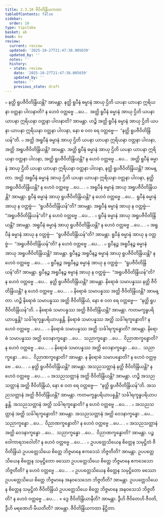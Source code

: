 ```yaml
---
title: 2.3.10 ဇီဝိတိန္ဒြိယကထာ
tableOfContents: false
sidebar:
  order: 10
type: tipitaka
basket: ab
book: kv
review:
  current: review
  updated: '2025-10-27T21:47:38.005039'
  updated_by: ''
  notes: ''
  history:
  - state: review
    date: '2025-10-27T21:47:38.005039'
    updated_by: ''
    notes: ''
    previous_state: draft
---
```



<ReviewStatus review={frontmatter.review} showDetails={true} />

<HypothesisAnnotation frontmatter={frontmatter} />

<DynamicBreadcrumb />

<Division number="540" book="kv" e="ch" v="32" p="291">

<Paragraph number="1826" book="kv">
๐ နတ္ထိ ရူပဇီဝိတိန္ဒြိယန္တိ? အာမန္တာ. နတ္ထိ ရူပီနံ ဓမ္မာနံ အာယု ဌိတိ ယပနာ ယာပနာ ဣရိယနာ ဝတ္တနာ ပါလနာတိ? န ဟေဝံ ဝတ္တဗ္ဗေ …ပေ…  အတ္ထိ ရူပီနံ ဓမ္မာနံ အာယု ဌိတိ ယပနာ ယာပနာ ဣရိယနာ ဝတ္တနာ ပါလနာတိ? အာမန္တာ. ဟဉ္စိ အတ္ထိ ရူပီနံ ဓမ္မာနံ အာယု ဌိတိ ယပနာ ယာပနာ ဣရိယနာ ဝတ္တနာ ပါလနာ, နော စ ဝတ ရေ ဝတ္တဗ္ဗေ—  “နတ္ထိ ရူပဇီဝိတိန္ဒြိယန်”တိ.
</Paragraph>

<Paragraph number="1827" book="kv">
๐ အတ္ထိ အရူပီနံ ဓမ္မာနံ အာယု ဌိတိ ယပနာ ယာပနာ ဣရိယနာ ဝတ္တနာ ပါလနာ, အတ္ထိ အရူပဇီဝိတိန္ဒြိယန္တိ? အာမန္တာ. အတ္ထိ ရူပီနံ ဓမ္မာနံ အာယု ဌိတိ ယပနာ ယာပနာ ဣရိယနာ ဝတ္တနာ ပါလနာ, အတ္ထိ ရူပဇီဝိတိန္ဒြိယန္တိ? န ဟေဝံ ဝတ္တဗ္ဗေ …ပေ…  အတ္ထိ ရူပီနံ ဓမ္မာနံ အာယု ဌိတိ ယပနာ ယာပနာ ဣရိယနာ ဝတ္တနာ ပါလနာ, နတ္ထိ ရူပဇီဝိတိန္ဒြိယန္တိ? အာမန္တာ. အတ္ထိ အရူပီနံ ဓမ္မာနံ အာယု ဌိတိ ယပနာ ယာပနာ ဣရိယနာ ဝတ္တနာ ပါလနာ, နတ္ထိ အရူပဇီဝိတိန္ဒြိယန္တိ? န ဟေဝံ ဝတ္တဗ္ဗေ …ပေ… .
</Paragraph>

<Paragraph number="1828" book="kv">
๐ အရူပီနံ ဓမ္မာနံ အာယု အရူပဇီဝိတိန္ဒြိယန္တိ? အာမန္တာ. ရူပီနံ ဓမ္မာနံ အာယု ရူပဇီဝိတိန္ဒြိယန္တိ? န ဟေဝံ ဝတ္တဗ္ဗေ …ပေ…  ရူပီနံ ဓမ္မာနံ အာယု န ဝတ္တဗ္ဗံ—  “ရူပဇီဝိတိန္ဒြိယန်”တိ? အာမန္တာ. အရူပီနံ ဓမ္မာနံ အာယု န ဝတ္တဗ္ဗံ—  “အရူပဇီဝိတိန္ဒြိယန်”တိ? န ဟေဝံ ဝတ္တဗ္ဗေ …ပေ… .
</Paragraph>

</Division>
<Division number="541" book="kv" e="ch" v="32" p="292">

<Paragraph number="1829" book="kv">
๐ ရူပီနံ ဓမ္မာနံ အာယု အရူပဇီဝိတိန္ဒြိယန္တိ? အာမန္တာ. အရူပီနံ ဓမ္မာနံ အာယု ရူပဇီဝိတိန္ဒြိယန္တိ? န ဟေဝံ ဝတ္တဗ္ဗေ …ပေ… .
</Paragraph>

<Paragraph number="1830" book="kv">
๐ အရူပီနံ ဓမ္မာနံ အာယု န ဝတ္တဗ္ဗံ—  “ရူပဇီဝိတိန္ဒြိယန်”တိ? အာမန္တာ. ရူပီနံ ဓမ္မာနံ အာယု န ဝတ္တဗ္ဗံ—  “အရူပဇီဝိတိန္ဒြိယန်”တိ? န ဟေဝံ ဝတ္တဗ္ဗေ …ပေ… .
</Paragraph>

<Paragraph number="1831" book="kv">
๐ ရူပီနဉ္စ အရူပီနဉ္စ ဓမ္မာနံ အာယု အရူပဇီဝိတိန္ဒြိယန္တိ? အာမန္တာ. ရူပီနဉ္စ အရူပီနဉ္စ ဓမ္မာနံ အာယု ရူပဇီဝိတိန္ဒြိယန္တိ? န ဟေဝံ ဝတ္တဗ္ဗေ …ပေ… .
</Paragraph>

<Paragraph number="1832" book="kv">
๐ ရူပီနဉ္စ အရူပီနဉ္စ ဓမ္မာနံ အာယု န ဝတ္တဗ္ဗံ—  “ရူပဇီဝိတိန္ဒြိယန်”တိ? အာမန္တာ. ရူပီနဉ္စ အရူပီနဉ္စ ဓမ္မာနံ အာယု န ဝတ္တဗ္ဗံ—  “အရူပဇီဝိတိန္ဒြိယန်”တိ? န ဟေဝံ ဝတ္တဗ္ဗေ …ပေ…  နတ္ထိ ရူပဇီဝိတိန္ဒြိယန္တိ? အာမန္တာ. နိရောဓံ သမာပန္နဿ နတ္ထိ ဇီဝိတိန္ဒြိယန္တိ? န ဟေဝံ ဝတ္တဗ္ဗေ …ပေ… .
</Paragraph>

</Division>
<Division number="542" book="kv" e="ch" v="32" p="292">

<Paragraph number="1833" book="kv">
๐ နိရောဓံ သမာပန္နဿ အတ္ထိ ဇီဝိတိန္ဒြိယန္တိ? အာမန္တာ. ဟဉ္စိ နိရောဓံ သမာပန္နဿ အတ္ထိ ဇီဝိတိန္ဒြိယံ, နော စ ဝတ ရေ ဝတ္တဗ္ဗေ—  “နတ္ထိ ရူပဇီဝိတိန္ဒြိယန်”တိ.
</Paragraph>

<Paragraph number="1834" book="kv">
๐ နိရောဓံ သမာပန္နဿ အတ္ထိ ဇီဝိတိန္ဒြိယန္တိ? အာမန္တာ. ကတမက္ခန္ဓပရိယာပန္နန္တိ? သင်္ခါရက္ခန္ဓပရိယာပန္နန္တိ. နိရောဓံ သမာပန္နဿ အတ္ထိ သင်္ခါရက္ခန္ဓောတိ? န ဟေဝံ ဝတ္တဗ္ဗေ …ပေ… .
</Paragraph>

<Paragraph number="1835" book="kv">
๐ နိရောဓံ သမာပန္နဿ အတ္ထိ သင်္ခါရက္ခန္ဓောတိ? အာမန္တာ. နိရောဓံ သမာပန္နဿ အတ္ထိ ဝေဒနာက္ခန္ဓော …ပေ…  သညာက္ခန္ဓော …ပေ…  ဝိညာဏက္ခန္ဓောတိ? န ဟေဝံ ဝတ္တဗ္ဗေ …ပေ… .
</Paragraph>

<Paragraph number="1836" book="kv">
๐ နိရောဓံ သမာပန္နဿ အတ္ထိ ဝေဒနာက္ခန္ဓော …ပေ…  သညာက္ခန္ဓော …ပေ…  ဝိညာဏက္ခန္ဓောတိ? အာမန္တာ. န နိရောဓံ သမာပန္နောတိ? န ဟေဝံ ဝတ္တဗ္ဗေ …ပေ… .
</Paragraph>

</Division>
<Division number="543" book="kv" e="ch" v="32" p="292">

<Paragraph number="1837" book="kv">
๐ နတ္ထိ ရူပဇီဝိတိန္ဒြိယန္တိ? အာမန္တာ. အသညသတ္တာနံ နတ္ထိ ဇီဝိတိန္ဒြိယန္တိ? န ဟေဝံ ဝတ္တဗ္ဗေ …ပေ… .
</Paragraph>

<Paragraph number="1838" book="kv">
๐ အသညသတ္တာနံ အတ္ထိ ဇီဝိတိန္ဒြိယန္တိ? အာမန္တာ. ဟဉ္စိ အသညသတ္တာနံ အတ္ထိ ဇီဝိတိန္ဒြိယံ, နော စ ဝတ ရေ ဝတ္တဗ္ဗေ—  “နတ္ထိ ရူပဇီဝိတိန္ဒြိယန်”တိ. အသညသတ္တာနံ အတ္ထိ ဇီဝိတိန္ဒြိယန္တိ? အာမန္တာ. ကတမက္ခန္ဓပရိယာပန္နန္တိ? သင်္ခါရက္ခန္ဓပရိယာပန္နန္တိ. အသညသတ္တာနံ အတ္ထိ သင်္ခါရက္ခန္ဓောတိ? န ဟေဝံ ဝတ္တဗ္ဗေ …ပေ… .
</Paragraph>

<Paragraph number="1839" book="kv">
๐ အသညသတ္တာနံ အတ္ထိ သင်္ခါရက္ခန္ဓောတိ? အာမန္တာ. အသညသတ္တာနံ အတ္ထိ ဝေဒနာက္ခန္ဓော …ပေ…  သညာက္ခန္ဓော …ပေ…  ဝိညာဏက္ခန္ဓောတိ? န ဟေဝံ ဝတ္တဗ္ဗေ …ပေ… .
</Paragraph>

<Paragraph number="1840" book="kv">
๐ အသညသတ္တာနံ အတ္ထိ ဝေဒနာက္ခန္ဓော …ပေ…  သညာက္ခန္ဓော …ပေ…  ဝိညာဏက္ခန္ဓောတိ? အာမန္တာ. ပဉ္စဝေါကာရဘဝေါတိ? န ဟေဝံ ဝတ္တဗ္ဗေ …ပေ… .
</Paragraph>

</Division>
<Division number="544" book="kv" e="ch" v="32" p="293">

<Paragraph number="1841" book="kv">
๐ ဥပပတ္တေသိယေန စိတ္တေန သမုဋ္ဌိတံ ဇီဝိတိန္ဒြိယံ ဥပပတ္တေသိယေ စိတ္တေ ဘိဇ္ဇမာနေ ဧကဒေသံ ဘိဇ္ဇတီတိ? အာမန္တာ. ဥပပတ္တေသိယေန စိတ္တေန သမုဋ္ဌိတော ဖဿော ဥပပတ္တေသိယေ စိတ္တေ ဘိဇ္ဇမာနေ ဧကဒေသော ဘိဇ္ဇတီတိ? န ဟေဝံ ဝတ္တဗ္ဗေ …ပေ… .
</Paragraph>

<Paragraph number="1842" book="kv">
๐ ဥပပတ္တေသိယေန စိတ္တေန သမုဋ္ဌိတော ဖဿော ဥပပတ္တေသိယေ စိတ္တေ ဘိဇ္ဇမာနေ အနဝသေသော ဘိဇ္ဇတီတိ? အာမန္တာ. ဥပပတ္တေသိယေန စိတ္တေန သမုဋ္ဌိတံ ဇီဝိတိန္ဒြိယံ ဥပပတ္တေသိယေ စိတ္တေ ဘိဇ္ဇမာနေ အနဝသေသံ ဘိဇ္ဇတီတိ? န ဟေဝံ ဝတ္တဗ္ဗေ …ပေ… .
</Paragraph>

</Division>
<Division number="545" book="kv" e="ch" v="32" p="293">

<Paragraph number="1843" book="kv">
× ဒွေ ဇီဝိတိန္ဒြိယာနီတိ? အာမန္တာ. ဒွီဟိ ဇီဝိတေဟိ ဇီဝတိ, ဒွီဟိ မရဏေဟိ မီယတီတိ? အာမန္တာ.

</Paragraph>
</Division>

<Paragraph number="1844" type="center" book="kv">
ဇီဝိတိန္ဒြိယကထာ နိဋ္ဌိတာ.
</Paragraph>